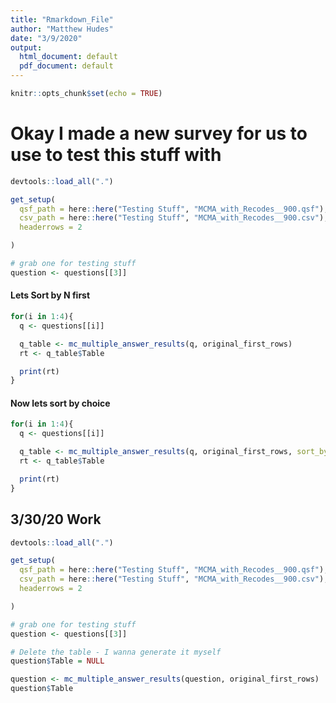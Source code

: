 ```yaml
---
title: "Rmarkdown_File"
author: "Matthew Hudes"
date: "3/9/2020"
output:
  html_document: default
  pdf_document: default
---
```


```r
knitr::opts_chunk$set(echo = TRUE)
```

<!-- ## Okay lets check out where I left off... -->


<!-- ```{r initial setup} -->

<!-- devtools::load_all(".") -->
<!-- library(tidyverse) -->

<!-- get_setup( -->
<!--   qsf_path = here::here("data", "Sample Surveys", "Multiple Answer Multiple Choices Questions", "Multiple_Answer_MC_Questions.qsf"), -->
<!--   csv_path = here::here("data", "Sample Surveys", "Multiple Answer Multiple Choices Questions", "Multiple_Answer_MC_Questions.csv"), -->
<!--   headerrows = 2 -->

<!-- ) -->

<!-- ``` -->


<!-- #### Lets Sort by N first -->

<!-- ```{r echo = FALSE} -->

<!-- q <- questions[[1]] -->

<!-- q_table <- mc_multiple_answer_results(q, original_first_rows) -->
<!-- rt <- q_table$Table -->

<!-- knitr::kable(rt) -->

<!-- ``` -->


<!-- #### Now lets Sort by Choices -->

<!-- ```{r Sort_Choices} -->

<!-- q <- questions[[1]] -->

<!-- q_table <- mc_multiple_answer_results(q, original_first_rows, sort_by = "Choices_Alpha") -->
<!-- rt <- q_table$Table -->

<!-- knitr::kable(rt) -->

<!-- ``` -->



<!-- #### Finally lets sort by survey flow/ lets just not sort -->

<!-- ```{r Sort_Flow} -->

<!-- q <- questions[[1]] -->

<!-- q_table <- mc_multiple_answer_results(q, original_first_rows, sort_by = "NA") -->
<!-- rt <- q_table$Table -->

<!-- knitr::kable(rt) -->

<!-- ``` -->






<!-- ## Okay I just updated the documentation for mc_multiple_answer_results, lets test it out -->

<!-- ```{r} -->


<!-- devtools::document() -->

<!-- ?mc_multiple_answer_results -->

<!-- ``` -->







# Okay I made a new survey for us to use to test this stuff with

```r

devtools::load_all(".")

get_setup(
  qsf_path = here::here("Testing Stuff", "MCMA_with_Recodes__900.qsf"),
  csv_path = here::here("Testing Stuff", "MCMA_with_Recodes__900.csv"),
  headerrows = 2

)

# grab one for testing stuff
question <- questions[[3]]

```




#### Lets Sort by N first

```r

for(i in 1:4){
  q <- questions[[i]]

  q_table <- mc_multiple_answer_results(q, original_first_rows)
  rt <- q_table$Table

  print(rt)
}


```



#### Now lets sort by choice

```r

for(i in 1:4){
  q <- questions[[i]]

  q_table <- mc_multiple_answer_results(q, original_first_rows, sort_by = "Choices_Alpha")
  rt <- q_table$Table

  print(rt)
}


```



## 3/30/20 Work

```r
devtools::load_all(".")

get_setup(
  qsf_path = here::here("Testing Stuff", "MCMA_with_Recodes__900.qsf"),
  csv_path = here::here("Testing Stuff", "MCMA_with_Recodes__900.csv"),
  headerrows = 2

)

# grab one for testing stuff
question <- questions[[3]]

# Delete the table - I wanna generate it myself
question$Table = NULL

question <- mc_multiple_answer_results(question, original_first_rows)
question$Table

```
